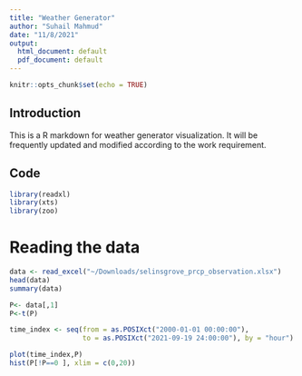 ```yaml
---
title: "Weather Generator"
author: "Suhail Mahmud"
date: "11/8/2021"
output:
  html_document: default
  pdf_document: default
---
```


```r
knitr::opts_chunk$set(echo = TRUE)
```

## Introduction
This is a R markdown for weather generator visualization. It will be frequently updated and modified according to the work requirement.



## Code
```r
library(readxl)
library(xts)
library(zoo)
```
# Reading the data
```r
data <- read_excel("~/Downloads/selinsgrove_prcp_observation.xlsx")
head(data)
summary(data)
```



```r
P<- data[,1]
P<-t(P)

time_index <- seq(from = as.POSIXct("2000-01-01 00:00:00"), 
                  to = as.POSIXct("2021-09-19 24:00:00"), by = "hour")

plot(time_index,P)
hist(P[!P==0 ], xlim = c(0,20))
```

                 




